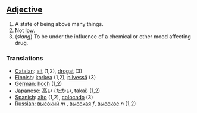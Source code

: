 ==[[Adjective]]==

#A state of being above many things.
#Not [[low]]. 
#(''slang'') To be under the influence of a chemical or other mood affecting drug.

=== Translations ===
*[[Catalan]]: [[alt]] (1,2), [[drogat]] (3)
*[[Finnish]]: [[korkea]] (1,2), [[pilvessä]] (3)
*[[German]]: [[hoch]] (1,2)
*[[Japanese]]: [[高い]] (たかい, takai) (1,2)
*[[Spanish]]: [[alto]] (1,2), [[colocado]] (3)
*[[Russian]]: [[высокий]] ''m'' , [[высокая]] ''f'', [[высокое]] ''n'' (1,2)